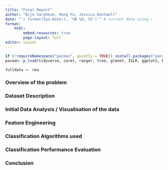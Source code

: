 ```yaml
---
title: "Final Report"
author: "Bijo Varghese, Hong Fu, Jessica Kentwell"
date: "`r format(Sys.Date(), '%B %d, %Y')`" # current date using r 
format:
    html:
        embed-resources: true
        page-layout: full
editor: visual
---
```


```r
if (!requireNamespace("pacman", quietly = TRUE)) install.packages("pacman"); library(pacman)
pacman::p_load(tidyverse, caret, ranger, tree, glmnet, ISLR, ggplot2, Matrix)
```

```r

fulldata <- rea
```

### Overview of the problem

### Dataset Description

### Initial Data Analysis / Visualisation of the data

### Feature Engineering

### Classification Algorithms used

### Classification Performance Evaluation

### Conclusion
